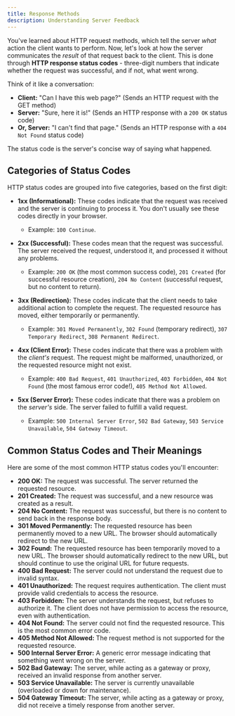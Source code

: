 ```yaml
---
title: Response Methods
description: Understanding Server Feedback
---
```


You've learned about HTTP request methods, which tell the server _what_ action the client wants to perform.
Now, let's look at how the server communicates the _result_ of that request back to the client.
This is done through **HTTP response status codes** - three-digit numbers that indicate whether the request was successful, and if not, what went wrong.

Think of it like a conversation:

- **Client:** "Can I have this web page?" (Sends an HTTP request with the GET method)
- **Server:** "Sure, here it is!" (Sends an HTTP response with a `200 OK` status code)
- **Or, Server:** "I can't find that page." (Sends an HTTP response with a `404 Not Found` status code)

The status code is the server's concise way of saying what happened.

## Categories of Status Codes

HTTP status codes are grouped into five categories, based on the first digit:

- **1xx (Informational):** These codes indicate that the request was received and the server is continuing to process it.
  You don't usually see these codes directly in your browser.
  - Example: `100 Continue`.

- **2xx (Successful):** These codes mean that the request was successful.
  The server received the request, understood it, and processed it without any problems.
  - Example: `200 OK` (the most common success code), `201 Created` (for successful resource creation), `204 No Content` (successful request, but no content to return).

- **3xx (Redirection):** These codes indicate that the client needs to take additional action to complete the request.
  The requested resource has moved, either temporarily or permanently.
  - Example: `301 Moved Permanently`, `302 Found` (temporary redirect), `307 Temporary Redirect`, `308 Permanent Redirect`.

- **4xx (Client Error):** These codes indicate that there was a problem with the _client's_ request.
  The request might be malformed, unauthorized, or the requested resource might not exist.
  - Example: `400 Bad Request`, `401 Unauthorized`, `403 Forbidden`, `404 Not Found` (the most famous error code!), `405 Method Not Allowed`.

- **5xx (Server Error):** These codes indicate that there was a problem on the _server's_ side.
  The server failed to fulfill a valid request.
  - Example: `500 Internal Server Error`, `502 Bad Gateway`, `503 Service Unavailable`, `504 Gateway Timeout`.

## Common Status Codes and Their Meanings

Here are some of the most common HTTP status codes you'll encounter:

- **200 OK:** The request was successful.
  The server returned the requested resource.
- **201 Created:** The request was successful, and a new resource was created as a result.
- **204 No Content:** The request was successful, but there is no content to send back in the response body.
- **301 Moved Permanently:** The requested resource has been permanently moved to a new URL.
  The browser should automatically redirect to the new URL.
- **302 Found:** The requested resource has been temporarily moved to a new URL.
  The browser should automatically redirect to the new URL, but should continue to use the original URL for future requests.
- **400 Bad Request:** The server could not understand the request due to invalid syntax.
- **401 Unauthorized:** The request requires authentication.
  The client must provide valid credentials to access the resource.
- **403 Forbidden:** The server understands the request, but refuses to authorize it.
  The client does not have permission to access the resource, even with authentication.
- **404 Not Found:** The server could not find the requested resource.
  This is the most common error code.
- **405 Method Not Allowed:** The request method is not supported for the requested resource.
- **500 Internal Server Error:** A generic error message indicating that something went wrong on the server.
- **502 Bad Gateway:** The server, while acting as a gateway or proxy, received an invalid response from another server.
- **503 Service Unavailable:** The server is currently unavailable (overloaded or down for maintenance).
- **504 Gateway Timeout:** The server, while acting as a gateway or proxy, did not receive a timely response from another server.
